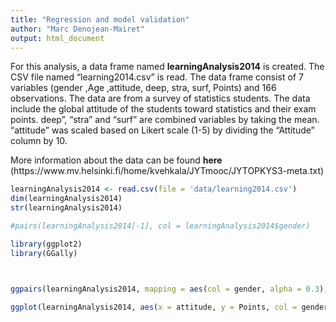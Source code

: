 ```yaml
---
title: "Regression and model validation"
author: "Marc Denojean-Mairet"
output: html_document
---
```




For this analysis, a data frame named **learningAnalysis2014** is created.  The CSV file named "learning2014.csv" is read.  The data frame consist of 7 variables (gender ,Age ,attitude, deep,  stra, surf, Points) and 166 observations.  The data are from a survey of statistics students.  The data include the global attitude of the students toward statistics and their exam points.  deep", "stra" and "surf" are combined variables by taking the mean.  "attitude" was scaled based on Likert scale (1-5) by dividing the "Attitude" column by 10.

More information about the data can be found **here** (https://www.mv.helsinki.fi/home/kvehkala/JYTmooc/JYTOPKYS3-meta.txt)
```r
learningAnalysis2014 <- read.csv(file = 'data/learning2014.csv')
dim(learningAnalysis2014)
str(learningAnalysis2014)
```

```r

#pairs(learningAnalysis2014[-1], col = learningAnalysis2014$gender)

library(ggplot2)
library(GGally)



ggpairs(learningAnalysis2014, mapping = aes(col = gender, alpha = 0.3), lower = list(combo = wrap("facethist", bins = 20)))

ggplot(learningAnalysis2014, aes(x = attitude, y = Points, col = gender))+geom_point()+geom_smooth(method = "lm")+ggtitle("Student's attitude versus exam points")
```
